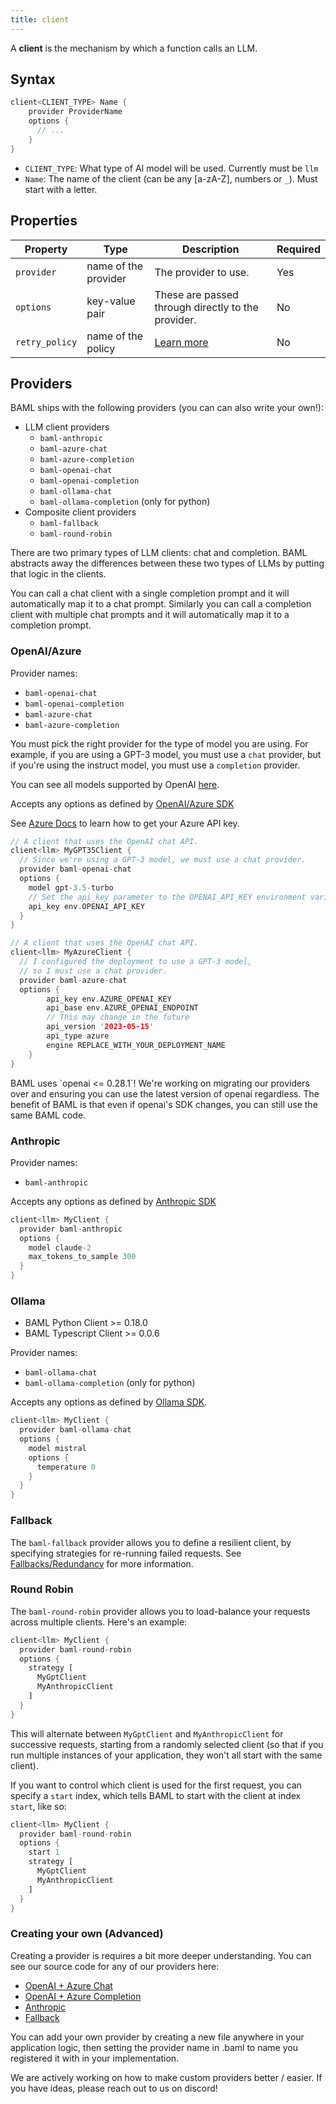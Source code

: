 ```yaml
---
title: client
---
```


A **client** is the mechanism by which a function calls an LLM.

## Syntax

```rust
client<CLIENT_TYPE> Name {
    provider ProviderName
    options {
      // ...
    }
}
```

- `CLIENT_TYPE`: What type of AI model will be used. Currently must be `llm`
- `Name`: The name of the client (can be any [a-zA-Z], numbers or `_`). Must start with a letter.

## Properties

| Property       | Type                 | Description                                        | Required |
| -------------- | -------------------- | -------------------------------------------------- | -------- |
| `provider`     | name of the provider | The provider to use.                               | Yes      |
| `options`      | key-value pair       | These are passed through directly to the provider. | No       |
| `retry_policy` | name of the policy   | [Learn more](/docs/syntax/client/retry)              | No       |

## Providers

BAML ships with the following providers (you can can also write your own!):

- LLM client providers
  - `baml-anthropic`
  - `baml-azure-chat`
  - `baml-azure-completion`
  - `baml-openai-chat`
  - `baml-openai-completion`
  - `baml-ollama-chat`
  - `baml-ollama-completion` (only for python)
- Composite client providers
  - `baml-fallback`
  - `baml-round-robin`

There are two primary types of LLM clients: chat and completion. BAML abstracts
away the differences between these two types of LLMs by putting that logic in
the clients.

You can call a chat client with a single completion prompt and it will
automatically map it to a chat prompt. Similarly you can call a completion
client with multiple chat prompts and it will automatically map it to a
completion prompt.

### OpenAI/Azure

Provider names:

- `baml-openai-chat`
- `baml-openai-completion`
- `baml-azure-chat`
- `baml-azure-completion`

You must pick the right provider for the type of model you are using. For
example, if you are using a GPT-3 model, you must use a `chat` provider, but if
you're using the instruct model, you must use a `completion` provider.

You can see all models supported by OpenAI [here](https://platform.openai.com/docs/models).

Accepts any options as defined by [OpenAI/Azure SDK](https://github.com/openai/openai-python/blob/9e6e1a284eeb2c20c05a03831e5566a4e9eaba50/src/openai/types/chat/completion_create_params.py#L28)

See [Azure Docs](https://learn.microsoft.com/en-us/azure/ai-services/openai/quickstart?tabs=command-line,python&pivots=programming-language-python#create-a-new-python-application) to learn how to get your Azure API key.

```rust
// A client that uses the OpenAI chat API.
client<llm> MyGPT35Client {
  // Since we're using a GPT-3 model, we must use a chat provider.
  provider baml-openai-chat
  options {
    model gpt-3.5-turbo
    // Set the api_key parameter to the OPENAI_API_KEY environment variable
    api_key env.OPENAI_API_KEY
  }
}

// A client that uses the OpenAI chat API.
client<llm> MyAzureClient {
  // I configured the deployment to use a GPT-3 model,
  // so I must use a chat provider.
  provider baml-azure-chat
  options {
        api_key env.AZURE_OPENAI_KEY
        api_base env.AZURE_OPENAI_ENDPOINT
        // This may change in the future
        api_version '2023-05-15'
        api_type azure
        engine REPLACE_WITH_YOUR_DEPLOYMENT_NAME
    }
}
```

<Warning>
  BAML uses `openai <= 0.28.1`! We're working on migrating our providers over
  and ensuring you can use the latest version of openai regardless. The benefit
  of BAML is that even if openai's SDK changes, you can still use the same BAML
  code.
</Warning>

### Anthropic

Provider names:

- `baml-anthropic`

Accepts any options as defined by [Anthropic SDK](https://github.com/anthropics/anthropic-sdk-python/blob/fc90c357176b67cfe3a8152bbbf07df0f12ce27c/src/anthropic/types/completion_create_params.py#L20)

```rust
client<llm> MyClient {
  provider baml-anthropic
  options {
    model claude-2
    max_tokens_to_sample 300
  }
}
```

### Ollama

- BAML Python Client >= 0.18.0
- BAML Typescript Client >= 0.0.6

Provider names:

- `baml-ollama-chat`
- `baml-ollama-completion` (only for python)

Accepts any options as defined by [Ollama SDK](https://github.com/ollama/ollama/blob/main/docs/api.md#generate-a-chat-completion).

```rust
client<llm> MyClient {
  provider baml-ollama-chat
  options {
    model mistral
    options {
      temperature 0
    }
  }
}
```

### Fallback

The `baml-fallback` provider allows you to define a resilient client, by
specifying strategies for re-running failed requests. See
[Fallbacks/Redundancy](/docs/syntax/client/redundancy) for more information.

### Round Robin

The `baml-round-robin` provider allows you to load-balance your requests across
multiple clients. Here's an example:

```rust
client<llm> MyClient {
  provider baml-round-robin
  options {
    strategy [
      MyGptClient
      MyAnthropicClient
    ]
  }
}
```

This will alternate between `MyGptClient` and `MyAnthropicClient` for successive
requests, starting from a randomly selected client (so that if you run multiple
instances of your application, they won't all start with the same client).

If you want to control which client is used for the first request, you can specify
a `start` index, which tells BAML to start with the client at index `start`, like
so:

```rust
client<llm> MyClient {
  provider baml-round-robin
  options {
    start 1
    strategy [
      MyGptClient
      MyAnthropicClient
    ]
  }
}
```

### Creating your own (Advanced)

Creating a provider is requires a bit more deeper understanding. You can see our source code for any of our providers here:

- [OpenAI + Azure Chat](https://github.com/BoundaryML/baml/blob/canary/clients/python/baml_core/registrations/providers/openai_chat_provider.py)
- [OpenAI + Azure Completion](https://github.com/BoundaryML/baml/blob/canary/clients/python/baml_core/registrations/providers/openai_completion_provider.py)
- [Anthropic](https://github.com/BoundaryML/baml/blob/canary/clients/python/baml_core/registrations/providers/anthropic_provider.py)
- [Fallback](https://github.com/BoundaryML/baml/blob/canary/clients/python/baml_core/registrations/providers/fallback_provider.py)

You can add your own provider by creating a new file anywhere in your application logic, then setting the provider name in .baml to name you registered it with in your implementation.

<Note>
  We are actively working on how to make custom providers better / easier. If
  you have ideas, please reach out to us on discord!
</Note>
